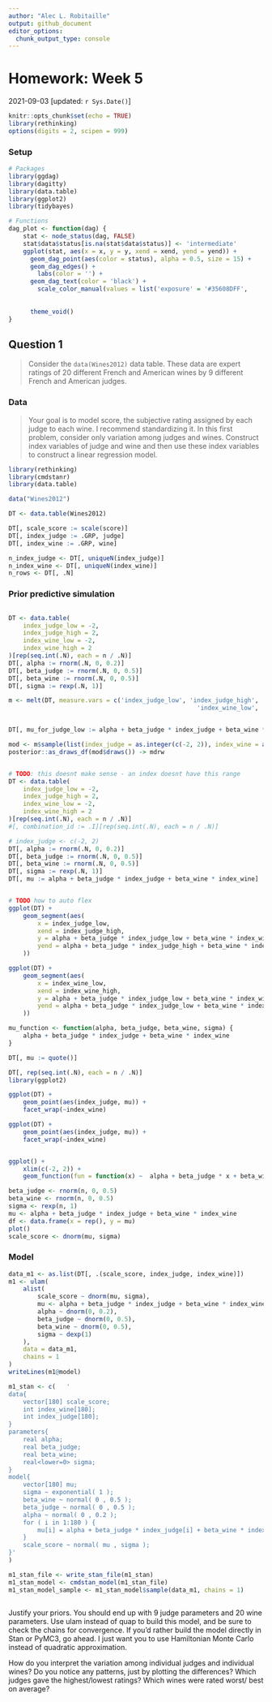 ```yaml
---
author: "Alec L. Robitaille"
output: github_document
editor_options: 
  chunk_output_type: console
---
```


# Homework: Week 5
2021-09-03 [updated: `r Sys.Date()`]

```r
knitr::opts_chunk$set(echo = TRUE)
library(rethinking)
options(digits = 2, scipen = 999)
```

### Setup

```r
# Packages
library(ggdag)
library(dagitty)
library(data.table)
library(ggplot2)
library(tidybayes)

# Functions
dag_plot <- function(dag) {
	stat <- node_status(dag, FALSE)
	stat$data$status[is.na(stat$data$status)] <- 'intermediate'
	ggplot(stat, aes(x = x, y = y, xend = xend, yend = yend)) +
	  geom_dag_point(aes(color = status), alpha = 0.5, size = 15) +
	  geom_dag_edges() +
		labs(color = '') + 
	  geom_dag_text(color = 'black') +
		scale_color_manual(values = list('exposure' = '#35608DFF',
																		 'outcome' = '#22A884FF',
																		 'intermediate' = 'grey50')) + 
	  theme_void()
}
```



## Question 1

> Consider the `data(Wines2012)` data table. These data are expert ratings of 20
different French and American wines by 9 different French and American judges.




### Data
> Your goal is to model score, the subjective rating assigned by each judge to
each wine. I recommend standardizing it. In this first problem, consider only
variation among judges and wines. Construct index variables of judge and wine
and then use these index variables to construct a linear regression model.

```r
library(rethinking)
library(cmdstanr)
library(data.table)

data("Wines2012")

DT <- data.table(Wines2012)

DT[, scale_score := scale(score)]
DT[, index_judge := .GRP, judge]
DT[, index_wine := .GRP, wine]

n_index_judge <- DT[, uniqueN(index_judge)]
n_index_wine <- DT[, uniqueN(index_wine)]
n_rows <- DT[, .N]
```

### Prior predictive simulation

```r


```
```r
DT <- data.table(
	index_judge_low = -2,
	index_judge_high = 2,
	index_wine_low = -2,
	index_wine_high = 2
)[rep(seq.int(.N), each = n / .N)]
DT[, alpha := rnorm(.N, 0, 0.2)]
DT[, beta_judge := rnorm(.N, 0, 0.5)]
DT[, beta_wine := rnorm(.N, 0, 0.5)]
DT[, sigma := rexp(.N, 1)]

m <- melt(DT, measure.vars = c('index_judge_low', 'index_judge_high',
													'index_wine_low', 'index_wine_high'))


DT[, mu_for_judge_low := alpha + beta_judge * index_judge + beta_wine * index_wine]

mod <- m$sample(list(index_judge = as.integer(c(-2, 2)), index_wine = as.integer(c(-2, 2))))
posterior::as_draws_df(mod$draws()) -> mdrw


# TODO: this doesnt make sense - an index doesnt have this range
DT <- data.table(
	index_judge_low = -2,
	index_judge_high = 2,
	index_wine_low = -2,
	index_wine_high = 2
)[rep(seq.int(.N), each = n / .N)]
#[, combination_id := .I][rep(seq.int(.N), each = n / .N)]

# index_judge <- c(-2, 2)
DT[, alpha := rnorm(.N, 0, 0.2)]
DT[, beta_judge := rnorm(.N, 0, 0.5)]
DT[, beta_wine := rnorm(.N, 0, 0.5)]
DT[, sigma := rexp(.N, 1)]
DT[, mu := alpha + beta_judge * index_judge + beta_wine * index_wine]


# TODO how to auto flex
ggplot(DT) + 
	geom_segment(aes(
		x = index_judge_low,
		xend = index_judge_high,
		y = alpha + beta_judge * index_judge_low + beta_wine * index_wine_low,
		yend = alpha + beta_judge * index_judge_high + beta_wine * index_wine_low
	))

ggplot(DT) + 
	geom_segment(aes(
		x = index_wine_low,
		xend = index_wine_high,
		y = alpha + beta_judge * index_judge_low + beta_wine * index_wine_low,
		yend = alpha + beta_judge * index_judge_low + beta_wine * index_wine_high
	))

mu_function <- function(alpha, beta_judge, beta_wine, sigma) {
	alpha + beta_judge * index_judge + beta_wine * index_wine
}

DT[, mu := quote()]

DT[, rep(seq.int(.N), each = n / .N)]
library(ggplot2)

ggplot(DT) + 
	geom_point(aes(index_judge, mu)) +
	facet_wrap(~index_wine)

ggplot(DT) + 
	geom_point(aes(index_judge, mu)) +
	facet_wrap(~index_wine)


ggplot() + 
	xlim(c(-2, 2)) +
	geom_function(fun = function(x) ~  alpha + beta_judge * x + beta_wine * index_wine)

beta_judge <- rnorm(n, 0, 0.5)
beta_wine <- rnorm(n, 0, 0.5)
sigma <- rexp(n, 1)
mu <- alpha + beta_judge * index_judge + beta_wine * index_wine
df <- data.frame(x = rep(), y = mu)
plot()
scale_score <- dnorm(mu, sigma)
```

### Model
```r
data_m1 <- as.list(DT[, .(scale_score, index_judge, index_wine)])
m1 <- ulam(
	alist(
		scale_score ~ dnorm(mu, sigma),
		mu <- alpha + beta_judge * index_judge + beta_wine * index_wine,
		alpha ~ dnorm(0, 0.2),
		beta_judge ~ dnorm(0, 0.5),
		beta_wine ~ dnorm(0, 0.5),
		sigma ~ dexp(1)
	),
	data = data_m1,
	chains = 1
)
writeLines(m1@model)

m1_stan <- c(	'
data{
    vector[180] scale_score;
    int index_wine[180];
    int index_judge[180];
}
parameters{
    real alpha;
    real beta_judge;
    real beta_wine;
    real<lower=0> sigma;
}
model{
    vector[180] mu;
    sigma ~ exponential( 1 );
    beta_wine ~ normal( 0 , 0.5 );
    beta_judge ~ normal( 0 , 0.5 );
    alpha ~ normal( 0 , 0.2 );
    for ( i in 1:180 ) {
        mu[i] = alpha + beta_judge * index_judge[i] + beta_wine * index_wine[i];
    }
    scale_score ~ normal( mu , sigma );
}'
)

m1_stan_file <- write_stan_file(m1_stan)
m1_stan_model <- cmdstan_model(m1_stan_file)
m1_stan_model_sample <- m1_stan_model$sample(data_m1, chains = 1)



```



Justify your priors. You should end up with 9 judge parameters and 20 wine
parameters. Use ulam instead of quap to build this model, and be sure to check
the chains for convergence. If you’d rather build the model directly in Stan or
PyMC3, go ahead. I just want you to use Hamiltonian Monte Carlo instead of
quadratic approximation. 

How do you interpret the variation among individual
judges and individual wines? Do you notice any patterns, just by plotting the
differences? Which judges gave the highest/lowest ratings? Which wines were
rated worst/ best on average?
